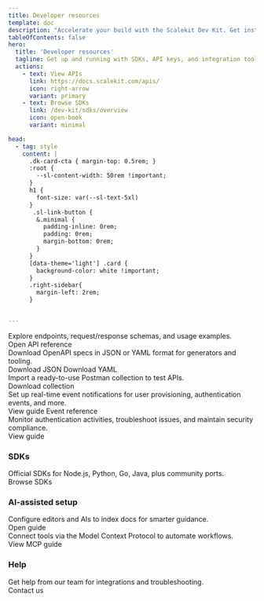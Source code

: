 ```yaml
---
title: Developer resources
template: doc
description: "Accelerate your build with the Scalekit Dev Kit. Get instant access to SDKs, API references, sample apps, and other developer tools."
tableOfContents: false
hero:
  title: 'Developer resources'
  tagline: Get up and running with SDKs, API keys, and integration tools.
  actions:
    - text: View APIs
      link: https://docs.scalekit.com/apis/
      icon: right-arrow
      variant: primary
    - text: Browse SDKs
      link: /dev-kit/sdks/overview
      icon: open-book
      variant: minimal

head:
  - tag: style
    content: |
      .dk-card-cta { margin-top: 0.5rem; }
      :root {
        --sl-content-width: 50rem !important;
      }
      h1 {
        font-size: var(--sl-text-5xl)
      }
       .sl-link-button {
        &.minimal {
          padding-inline: 0rem;
          padding: 0rem;
          margin-bottom: 0rem;
        }
      }
      [data-theme='light'] .card {
        background-color: white !important;
      }
      .right-sidebar{
        margin-left: 2rem;
      }


---
```


<CardGrid stagger>
  <Card title="API reference" icon="open-book">
    Explore endpoints, request/response schemas, and usage examples.
    <div class="dk-card-cta">
      <LinkButton href="https://docs.scalekit.com/apis" variant="minimal" icon='right-arrow'>Open API reference</LinkButton>
    </div>
  </Card>
  <Card title="OpenAPI specifications" icon="download">
    Download OpenAPI specs in JSON or YAML format for generators and tooling.
    <div class="dk-card-cta">
      <LinkButton href="/api/scalekit.swagger.json" variant="minimal" icon='right-arrow'>Download JSON</LinkButton>
      <LinkButton href="/api/scalekit.swagger.yaml" variant="minimal" icon='right-arrow'>Download YAML</LinkButton>
    </div>
  </Card>
  <Card title="Postman collection" icon="download">
    Import a ready-to-use Postman collection to test APIs.
    <div class="dk-card-cta">
      <LinkButton href="/api/scalekit.postman_collection.json" variant="minimal" icon='right-arrow'>Download collection</LinkButton>
    </div>
  </Card>
  <Card title="Webhooks" icon="webhook">
    Set up real-time event notifications for user provisioning, authentication events, and more.
    <div class="dk-card-cta">
      <LinkButton href="/guides/webhooks-best-practices" variant="minimal" icon='right-arrow'>View guide</LinkButton>
      <LinkButton href="/reference/webhooks/event-object" variant="minimal" icon='right-arrow'>Event reference</LinkButton>
    </div>
  </Card>
  <Card title="Auth logs" icon="activity">
    Monitor authentication activities, troubleshoot issues, and maintain security compliance.
    <div class="dk-card-cta">
      <LinkButton href="/guides/dashboard/auth-logs" variant="minimal" icon='right-arrow'>View guide</LinkButton>
    </div>
  </Card>
</CardGrid>

### SDKs

<CardGrid>
  <Card title="Browse SDKs" icon="open-book">
    Official SDKs for Node.js, Python, Go, Java, plus community ports.
    <div class="dk-card-cta">
      <LinkButton href="/dev-kit/sdks/overview" variant="minimal" icon='right-arrow'>Browse SDKs</LinkButton>
    </div>
  </Card>
</CardGrid>

### AI-assisted setup

<CardGrid stagger>
  <Card title="AI assisted setup" icon="star">
    Configure editors and AIs to index docs for smarter guidance.
    <div class="dk-card-cta">
      <LinkButton href="/dev-kit/resources/ai-assisted-setup" variant="minimal" icon='right-arrow'>Open guide</LinkButton>
    </div>
  </Card>
  <Card title="MCP for Scalekit" icon="seti:puppet">
    Connect tools via the Model Context Protocol to automate workflows.
    <div class="dk-card-cta">
      <LinkButton href="/dev-kit/mcp" variant="minimal" icon='right-arrow'>View MCP guide</LinkButton>
    </div>
  </Card>
</CardGrid>

### Help

<CardGrid>
  <Card title="Contact us" icon="email">
    Get help from our team for integrations and troubleshooting.
    <div class="dk-card-cta">
      <LinkButton href="/support/contact-us" variant="minimal" icon='right-arrow'>Contact us</LinkButton>
    </div>
  </Card>
</CardGrid>





<Footer />
